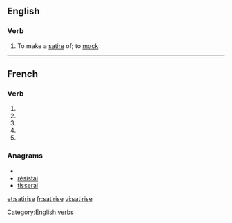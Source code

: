 {{also|satirisé}}
==English==

===Verb===
{{en-verb|satiris|ing}}

# To make a [[satire]] of; to [[mock]].

[[Category:English verbs]]

----

==French==

===Verb===
{{fr-verb-form}}

# {{conjugation of|satiriser||1|s|pres|ind|lang=fr}}
# {{conjugation of|satiriser||3|s|pres|ind|lang=fr}}
# {{conjugation of|satiriser||1|s|pres|sub|lang=fr}}
# {{conjugation of|satiriser||3|s|pres|sub|lang=fr}}
# {{form of|Second-person singular [[imperative]]|satiriser |lang=fr}}

===Anagrams===
* {{alphagram|aeiirsst}}
* [[résistai#French|résistai]]
* [[tisserai#French|tisserai]]

[[et:satirise]]
[[fr:satirise]]
[[vi:satirise]]